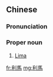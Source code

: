 {{also|利马}}
==Chinese==
{{zh-forms|s=利马}}

===Pronunciation===
{{zh-pron
|m=Lìmǎ
|c=lei6 maa5
|mn=qz,xm,zz:Lī-má
|cat=pn
}}

===Proper noun===
{{zh-proper noun}}

# [[Lima]] {{gloss|the capital of Peru}}

[[fr:利馬]]
[[mg:利馬]]